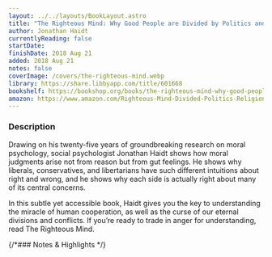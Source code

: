 ```yaml
---
layout: ../../layouts/BookLayout.astro
title: "The Righteous Mind: Why Good People are Divided by Politics and Religion"
author: Jonathan Haidt
currentlyReading: false
startDate:
finishDate: 2018 Aug 21
added: 2018 Aug 21
notes: false
coverImage: /covers/the-righteous-mind.webp
library: https://share.libbyapp.com/title/601668
bookshelf: https://bookshop.org/books/the-righteous-mind-why-good-people-are-divided-by-politics-and-religion-9798200560639/9780307455772
amazon: https://www.amazon.com/Righteous-Mind-Divided-Politics-Religion/dp/0307455777
---
```


<ReadingTime
  startDate  = {frontmatter.startDate}
  finishDate = {frontmatter.finishDate}
/>

### Description
Drawing on his twenty-five years of groundbreaking research on moral psychology, social psychologist Jonathan Haidt shows how moral judgments arise not from reason but from gut feelings. He shows why liberals, conservatives, and libertarians have such different intuitions about right and wrong, and he shows why each side is actually right about many of its central concerns.

In this subtle yet accessible book, Haidt gives you the key to understanding the miracle of human cooperation, as well as the curse of our eternal divisions and conflicts. If you’re ready to trade in anger for understanding, read The Righteous Mind.

{/*### Notes & Highlights */}

<BuyBook
  library   = {frontmatter.library}
  bookshelf = {frontmatter.bookshelf}
  amazon    = {frontmatter.amazon}
/>
